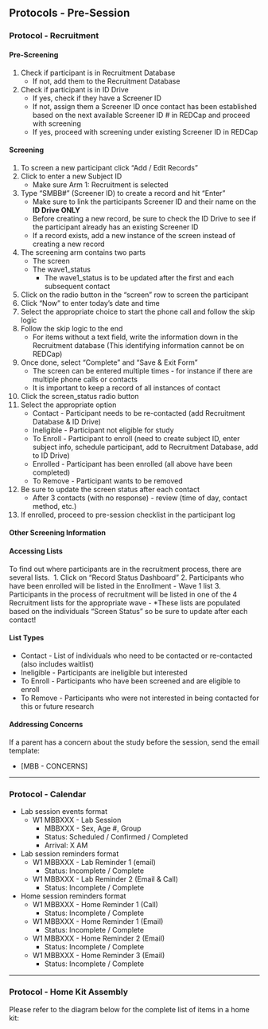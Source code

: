 ## Protocols - Pre-Session

### Protocol - Recruitment

#### Pre-Screening

 1. Check if participant is in Recruitment Database
     - If not, add them to the Recruitment Database
 3. Check if participant is in ID Drive
    - If yes, check if they have a Screener ID
    - If not, assign them a Screener ID once contact has been established based on the next available Screener ID # in REDCap and proceed with screening
    - If yes, proceed with screening under existing Screener ID in REDCap

#### Screening

1. To screen a new participant click “Add / Edit Records”
![<!--- recap_screening --->](images/redcap_screening/1.png)
2.  Click to enter a new Subject ID
    - Make sure Arm 1: Recruitment is selected
3. Type “SMBB#” (Screener ID) to create a record and hit “Enter”
    - Make sure to link the participants Screener ID and their name on the **ID Drive ONLY**
    - Before creating a new record, be sure to check the ID Drive to see if the participant already has an existing Screener ID
    - If a record exists, add a new instance of the screen instead of creating a new record
![<!--- recap_screening --->](images/redcap_screening/2.png)
4. The screening arm contains two parts
    - The screen
    - The wave1_status
        - The wave1_status is to be updated after the first and each subsequent contact
![<!--- recap_screening --->](images/redcap_screening/3.png)
5. Click on the radio button in the “screen” row to screen the participant
![<!--- recap_screening --->](images/redcap_screening/4.png)
6. Click “Now” to enter today’s date and time
7. Select the appropriate choice to start the phone call and follow the skip logic
8. Follow the skip logic to the end
    - For items without a text field, write the information down in the Recruitment database (This identifying information cannot be on REDCap)
9. Once done, select “Complete” and “Save & Exit Form”
    - The screen can be entered multiple times - for instance if there are multiple phone calls or contacts
    - It is important to keep a record of all instances of contact
![<!--- recap_screening --->](images/redcap_screening/5.png)
10. Click the screen_status radio button
![<!--- recap_screening --->](images/redcap_screening/6.png)
11. Select the appropriate option
     - Contact - Participant needs to be re-contacted (add Recruitment Database & ID Drive)
     - Ineligible - Participant not eligible for study
     - To Enroll - Participant to enroll (need to create subject ID, enter subject info, schedule participant, add to Recruitment Database, add to ID Drive)
     - Enrolled - Participant has been enrolled (all above have been completed)
     - To Remove - Participant wants to be removed
12. Be sure to update the screen status after each contact
     - After 3 contacts (with no response) - review (time of day, contact method, etc.)
13. If enrolled, proceed to pre-session checklist in the participant log


#### Other Screening Information

<h4>Accessing Lists</h4>

To find out where participants are in the recruitment process, there are several lists. 
![<!--- recap_screening --->](images/redcap_screening/7.png)
1. Click on “Record Status Dashboard”
2. Participants who have been enrolled will be listed in the Enrollment - Wave 1 list
3. Participants in the process of recruitment will be listed in one of the 4 Recruitment lists for the appropriate wave
    - *These lists are populated based on the individuals “Screen Status” so be sure to update after each contact!

<h4>List Types</h4>

- Contact - List of individuals who need to be contacted or re-contacted (also includes waitlist)
- Ineligible - Participants are ineligible but interested
- To Enroll - Participants who have been screened and are eligible to enroll
- To Remove - Participants who were not interested in being contacted for this or future research

#### Addressing Concerns

If a parent has a concern about the study before the session, send the email template: 

- [MBB - CONCERNS]

----------------

### Protocol - Calendar

- Lab session events format
   - W1 MBBXXX - Lab Session
        - MBBXXX - Sex, Age #, Group
        - Status: Scheduled / Confirmed / Completed
        - Arrival: X AM
- Lab session reminders format
    - W1 MBBXXX - Lab Reminder 1 (email)
        - Status: Incomplete / Complete
    - W1 MBBXXX - Lab Reminder 2 (Email & Call) 
        - Status: Incomplete / Complete
- Home session reminders format
    - W1 MBBXXX - Home Reminder 1 (Call) 
        - Status: Incomplete / Complete
    - W1 MBBXXX - Home Reminder 1 (Email)
        - Status: Incomplete / Complete
    - W1 MBBXXX - Home Reminder 2 (Email)
        - Status: Incomplete / Complete
    - W1 MBBXXX - Home Reminder 3 (Email)
        - Status: Incomplete / Complete
        
----------------

### Protocol - Home Kit Assembly
        
Please refer to the diagram below for the complete list of items in a home kit:

![<!--- home_kit --->](images/home_kit/1.jpeg)

